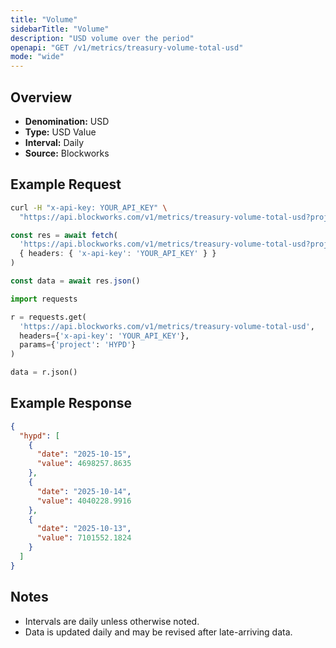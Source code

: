```yaml
---
title: "Volume"
sidebarTitle: "Volume"
description: "USD volume over the period"
openapi: "GET /v1/metrics/treasury-volume-total-usd"
mode: "wide"
---
```


## Overview

- **Denomination:** USD
- **Type:** USD Value
- **Interval:** Daily
- **Source:** Blockworks

## Example Request

<CodeGroup>

```bash cURL
curl -H "x-api-key: YOUR_API_KEY" \
  "https://api.blockworks.com/v1/metrics/treasury-volume-total-usd?project=HYPD"
```

```typescript TypeScript
const res = await fetch(
  'https://api.blockworks.com/v1/metrics/treasury-volume-total-usd?project=HYPD',
  { headers: { 'x-api-key': 'YOUR_API_KEY' } }
)

const data = await res.json()
```

```python Python
import requests

r = requests.get(
  'https://api.blockworks.com/v1/metrics/treasury-volume-total-usd',
  headers={'x-api-key': 'YOUR_API_KEY'},
  params={'project': 'HYPD'}
)

data = r.json()
```

</CodeGroup>

## Example Response

```json
{
  "hypd": [
    {
      "date": "2025-10-15",
      "value": 4698257.8635
    },
    {
      "date": "2025-10-14",
      "value": 4040228.9916
    },
    {
      "date": "2025-10-13",
      "value": 7101552.1824
    }
  ]
}
```

## Notes
- Intervals are daily unless otherwise noted.
- Data is updated daily and may be revised after late-arriving data.